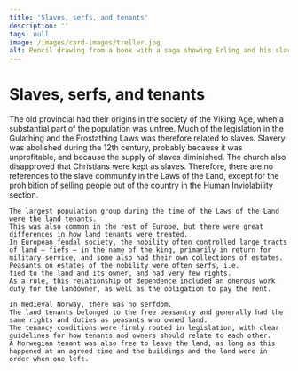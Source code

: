 ```yaml
---
title: 'Slaves, serfs, and tenants'
description: ''
tags: null
image: /images/card-images/treller.jpg
alt: Pencil drawing from a book with a saga showing Erling and his slaves.
---
```



# Slaves, serfs, and tenants

<Container stil="initial side">
    The old provincial had their origins in the society of the Viking Age, when a substantial part of the population was unfree. 
    Much of the legislation in the Gulathing and the Frostathing Laws was therefore related to slaves. 
    Slavery was abolished during the 12th century, probably because it was unprofitable, and because the supply of slaves diminished. 
    The church also disapproved that Christians were kept as slaves. 
    Therefore, there are no references to the slave community in the Laws of the Land, except for the prohibition of selling people out of the country in the Human Inviolability section. 
    
    The largest population group during the time of the Laws of the Land were the land tenants. 
    This was also common in the rest of Europe, but there were great differences in how land tenants were treated. 
    In European feudal society, the nobility often controlled large tracts of land – fiefs – in the name of the king, primarily in return for military service, and some also had their own collections of estates. 
    Peasants on estates of the nobility were often serfs, i.e. 
    tied to the land and its owner, and had very few rights. 
    As a rule, this relationship of dependence included an onerous work duty for the landowner, as well as the obligation to pay the rent. 
    
    In medieval Norway, there was no serfdom. 
    The land tenants belonged to the free peasantry and generally had the same rights and duties as peasants who owned land. 
    The tenancy conditions were firmly rooted in legislation, with clear guidelines for how tenants and owners should relate to each other. 
    A Norwegian tenant was also free to leave the land, as long as this happened at an agreed time and the buildings and the land were in order when one left.
</Container>

<Figure
   image="/images/landsleiebolken/landsleiesilhuette.jpg"
    title="Silhouettes of land tenants from the exhibition."
    alt="Silhouettes of land tenants from the exhibition."
>
</Figure>
